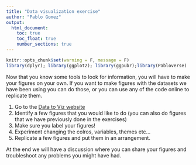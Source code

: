 ```yaml
---
title: "Data visualization exercise"
author: "Pablo Gomez"
output:
  html_document:
    toc: true
    toc_float: true
    number_sections: true
---
```


```r
knitr::opts_chunk$set(warning = F, message = F)
library(dplyr); library(ggplot2); library(ggpubr);library(Pabloverse)
```

Now that you know some tools to look for information, you will have to make your figures on your own. If you want to make figures with the datasets we have been using you can do those, or you can use any of the code online to replicate them.  

1. Go to the [Data to Viz website](https://www.data-to-viz.com)
2. Identify a few figures that you would like to do (you can also do figures that we have previously done in the exercises)
3. Make sure you label your figures!
4. Experiment changing the colros, variables, themes etc...
5. Replicate a few figures and put them in an arrangement.

At the end we will have a discussion where you can share your figures and troubleshoot any problems you might have had.  


